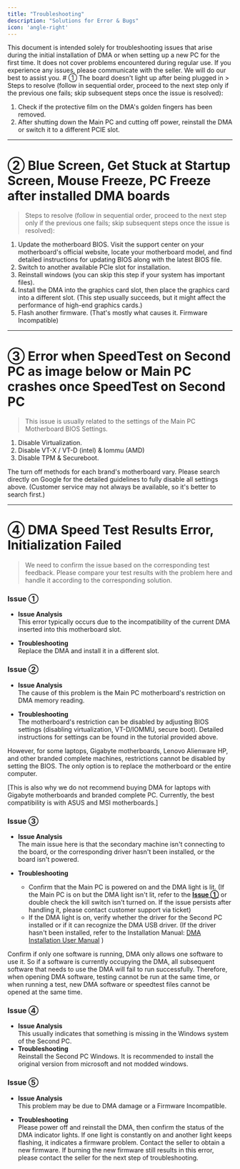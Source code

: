 ```yaml
---
title: "Troubleshooting"
description: "Solutions for Error & Bugs"
icon: 'angle-right'
---
```

<Warning>
    This document is intended solely for troubleshooting issues that arise during the initial installation of DMA or when setting up a new PC for the first time. It does not cover problems encountered during regular use. If you experience any issues, please communicate with the seller. We will do our best to assist you.
</Warning>
# ① The board doesn't light up after being plugged in
> Steps to resolve (follow in sequential order, proceed to the next step only if the previous one fails; skip subsequent steps once the issue is resolved):

1. Check if the protective film on the DMA's golden fingers has been removed.  
2. After shutting down the Main PC and cutting off power, reinstall the DMA or switch it to a different PCIE slot.
---
# ② Blue Screen, Get Stuck at Startup Screen, Mouse Freeze, PC Freeze after installed DMA boards
> Steps to resolve (follow in sequential order, proceed to the next step only if the previous one fails; skip subsequent steps once the issue is resolved):

1. Update the motherboard BIOS. Visit the support center on your motherboard's official website, locate your motherboard model, and find detailed instructions for updating BIOS along with the latest BIOS file.  
2. Switch to another available PCIe slot for installation.  
3. Reinstall windows (you can skip this step if your system has important files).  
4. Install the DMA into the graphics card slot, then place the graphics card into a different slot. (This step usually succeeds, but it might affect the performance of high-end graphics cards.)  
5. Flash another firmware. (That's mostly what causes it. Firmware Incompatible)
---
# ③ Error when SpeedTest on Second PC as image below or Main PC crashes once SpeedTest on Second PC
> This issue is usually related to the settings of the Main PC Motherboard BIOS Settings.

1. Disable Virtualization.  
2. Disable VT-X / VT-D (intel) & Iommu (AMD)
3. Disable TPM & Secureboot.

The turn off methods for each brand's motherboard vary. Please search directly on Google for the detailed guidelines to fully disable all settings above. (Customer service may not always be available, so it's better to search first.)

---
# ④ DMA Speed Test Results Error, Initialization Failed
> We need to confirm the issue based on the corresponding test feedback. Please compare your test results with the problem here and handle it according to the corresponding solution.

### Issue ①
- **Issue Analysis**  
This error typically occurs due to the incompatibility of the current DMA inserted into this motherboard slot.

- **Troubleshooting**  
Replace the DMA and install it in a different slot.

### Issue ②

- **Issue Analysis**  
The cause of this problem is the Main PC motherboard's restriction on DMA memory reading.

- **Troubleshooting**  
The motherboard's restriction can be disabled by adjusting BIOS settings (disabling virtualization, VT-D/IOMMU, secure boot). Detailed instructions for settings can be found in the tutorial provided above.

However, for some laptops, Gigabyte motherboards, Lenovo Alienware HP, and other branded complete machines, restrictions cannot be disabled by setting the BIOS. The only option is to replace the motherboard or the entire computer.  

[This is also why we do not recommend buying DMA for laptops with Gigabyte motherboards and branded complete PC. Currently, the best compatibility is with ASUS and MSI motherboards.]


### Issue ③

- **Issue Analysis**  
The main issue here is that the secondary machine isn't connecting to the board, or the corresponding driver hasn't been installed, or the board isn't powered.

- **Troubleshooting**
    - Confirm that the Main PC is powered on and the DMA light is lit. (If the Main PC is on but the DMA light isn't lit, refer to the [**Issue ①**](/en/hardware-guide/dma/troubleshoot#issue-①) or double check the kill switch isn't turned on. If the issue persists after handling it, please contact customer support via ticket)
    - If the DMA light is on, verify whether the driver for the Second PC installed or if it can recognize the DMA USB driver. (If the driver hasn't been installed, refer to the Installation Manual: [DMA Installation User Manual](/en/hardware-guide/dma/setup) )

Confirm if only one software is running, DMA only allows one software to use it. So if a software is currently occupying the DMA, all subsequent software that needs to use the DMA will fail to run successfully. Therefore, when opening DMA software, testing cannot be run at the same time, or when running a test, new DMA software or speedtest files cannot be opened at the same time.


### Issue ④
- **Issue Analysis**  
This usually indicates that something is missing in the Windows system of the Second PC.
- **Troubleshooting**  
Reinstall the Second PC Windows. It is recommended to install the original version from microsoft and not modded windows.


### Issue ⑤

- **Issue Analysis**  
This problem may be due to DMA damage or a Firmware Incompatible.

- **Troubleshooting**  
Please power off and reinstall the DMA, then confirm the status of the DMA indicator lights. If one light is constantly on and another light keeps flashing, it indicates a firmware problem. Contact the seller to obtain a new firmware. If burning the new firmware still results in this error, please contact the seller for the next step of troubleshooting.
